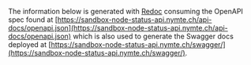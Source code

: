 
The information below is generated with [Redoc](https://redocly.com/docs/redoc) consuming the OpenAPI spec found at [https://sandbox-node-status-api.nymte.ch/api-docs/openapi.json](https://sandbox-node-status-api.nymte.ch/api-docs/openapi.json) which is also used to generate the Swagger docs deployed at [https://sandbox-node-status-api.nymte.ch/swagger/](https://sandbox-node-status-api.nymte.ch/swagger/).

<RedocStandalone
  specUrl="https://sandbox-node-status-api.nymte.ch/api-docs/openapi.json"
/>
